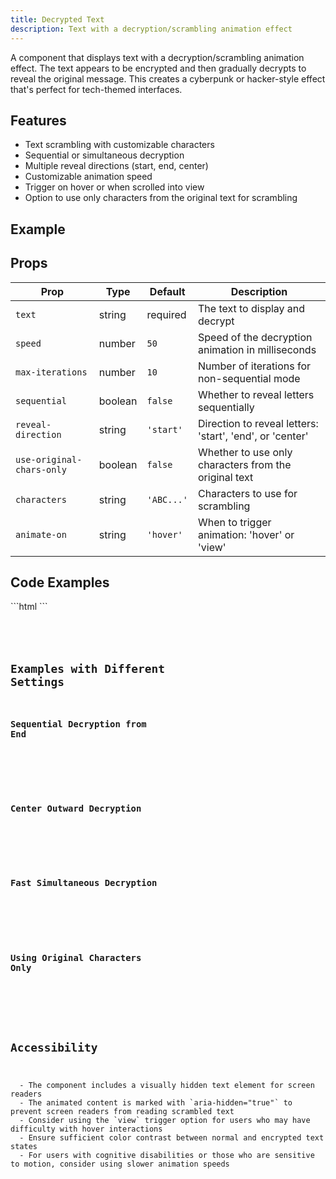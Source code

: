 ```yaml
---
title: Decrypted Text
description: Text with a decryption/scrambling animation effect
---
```



A component that displays text with a decryption/scrambling animation effect. The text appears to be encrypted and then gradually decrypts to reveal the original message. This creates a cyberpunk or hacker-style effect that's perfect for tech-themed interfaces.

## Features

- Text scrambling with customizable characters
- Sequential or simultaneous decryption
- Multiple reveal directions (start, end, center)
- Customizable animation speed
- Trigger on hover or when scrolled into view
- Option to use only characters from the original text for scrambling

## Example

<ExampleWrapper id="decrypted-text">
  <DecryptedText text="Decrypted Text Animation" sequential={true} animateOn="view" />
</ExampleWrapper>

## Props

| Prop | Type | Default | Description |
|------|------|---------|-------------|
| `text` | string | required | The text to display and decrypt |
| `speed` | number | `50` | Speed of the decryption animation in milliseconds |
| `max-iterations` | number | `10` | Number of iterations for non-sequential mode |
| `sequential` | boolean | `false` | Whether to reveal letters sequentially |
| `reveal-direction` | string | `'start'` | Direction to reveal letters: 'start', 'end', or 'center' |
| `use-original-chars-only` | boolean | `false` | Whether to use only characters from the original text |
| `characters` | string | `'ABC...'` | Characters to use for scrambling |
| `animate-on` | string | `'hover'` | When to trigger animation: 'hover' or 'view' |

## Code Examples


<Tabs>
  <TabItem label="Usage">
  ```html
  <decrypted-text 
    text="Decrypted Text Animation" 
    speed="50"
    max-iterations="10"
    sequential="true"
    reveal-direction="start"
    use-original-chars-only="false"
    animate-on="hover"
  ></decrypted-text>
  ```
  </TabItem>
  <TabItem label="Component Code">
  <Code code={jsFileContent} lang="js" />
  </TabItem>
  <TabItem label="TBD - Component Code (Tailwind)"></TabItem>
</Tabs>

## Examples with Different Settings

### Sequential Decryption from End

<ExampleWrapper id="decrypted-text-end">
  <decrypted-text 
    text="Decryption from End" 
    sequential="true"
    reveal-direction="end"
    animate-on="view"
  ></decrypted-text>
</ExampleWrapper>

### Center Outward Decryption

<ExampleWrapper id="decrypted-text-center">
  <decrypted-text 
    text="Center Outward Decryption" 
    sequential="true"
    reveal-direction="center"
    animate-on="view"
  ></decrypted-text>
</ExampleWrapper>

### Fast Simultaneous Decryption

<ExampleWrapper id="decrypted-text-fast">
  <decrypted-text 
    text="Fast Simultaneous Decryption" 
    sequential="false"
    speed="20"
    max-iterations="15"
    animate-on="view"
  ></decrypted-text>
</ExampleWrapper>

### Using Original Characters Only

<ExampleWrapper id="decrypted-text-original-chars">
  <decrypted-text 
    text="Original Characters Only" 
    sequential="true"
    use-original-chars-only="true"
    animate-on="view"
  ></decrypted-text>
</ExampleWrapper>

## Accessibility

<Card title="Accessibility Considerations">
  - The component includes a visually hidden text element for screen readers
  - The animated content is marked with `aria-hidden="true"` to prevent screen readers from reading scrambled text
  - Consider using the `view` trigger option for users who may have difficulty with hover interactions
  - Ensure sufficient color contrast between normal and encrypted text states
  - For users with cognitive disabilities or those who are sensitive to motion, consider using slower animation speeds
</Card>
